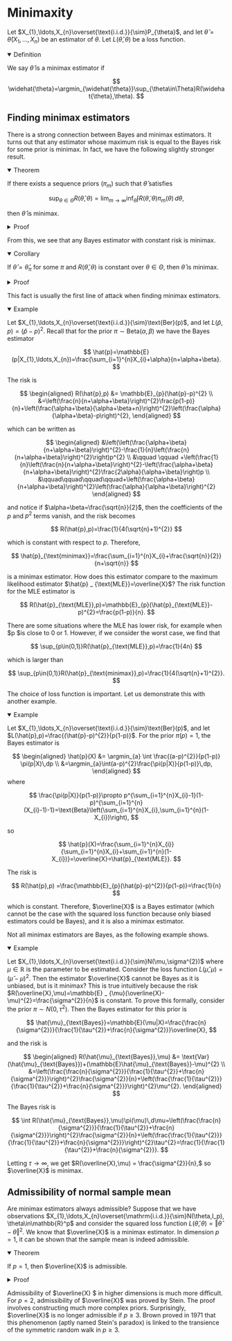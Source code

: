 
# Minimaxity

Let $X_{1},\ldots,X_{n}\overset{\text{i.i.d.}}{\sim}P_{\theta}$, and let $\widehat{\theta}=\widehat{\theta}(X_{1},\ldots,X_{n})$ be an estimator of $\theta$. Let $L(\widehat{\theta},\theta)$ be a loss function. 

<details open>
<summary>Definition</summary>

We say $\widehat\theta$ is a minimax estimator if 

$$
\widehat{\theta}=\argmin_{\widehat{\theta}}\sup_{\theta\in\Theta}R(\widehat{\theta},\theta).
$$

</details>

## Finding minimax estimators

There is a strong connection between Bayes and minimax estimators. It turns out that any estimator whose maximum risk is equal to the Bayes risk for some prior is minimax. In fact, we have the following slightly stronger result.

<details open>
<summary>Theorem</summary>

If there exists a sequence priors $(\pi_m)$ such that $\widehat{\theta}$ satisfies 

$$
\sup_{\theta\in\Theta}R(\widehat{\theta},\theta)=\lim_{m\to\infty} \inf_{\widetilde{\theta}}\int R(\widetilde{\theta},\theta)\pi_m(\theta)\,d\theta,
$$

then $\widehat{\theta}$ is minimax. 
</details>

<details>
<summary>Proof</summary>

For all $\widetilde{\theta}$, we have

$$
\sup_{\theta\in\Theta}R(\widetilde{\theta},\theta)\geq\int R(\widetilde{\theta},\theta)\pi_m(\theta)\,d\theta\geq\inf_{\widetilde{\theta}}\int R(\widetilde{\theta},\theta)\pi_m(\theta)\,d\theta.
$$

Taking the limit as $m \to \infty$ gives $\sup_{\theta\in\Theta}R(\widetilde{\theta},\theta) \geq \sup_{\theta\in\Theta}R(\widehat{\theta},\theta).$
</details>

From this, we see that any Bayes estimator with constant risk is minimax. 

<details open>
<summary>Corollary</summary>

If $\widehat{\theta}=\widehat{\theta}_{\pi}$ for some $\pi$ and $R(\widehat{\theta},\theta)$ is constant over $\theta\in\Theta$, then $\widehat{\theta}$ is minimax. 
</details>


<details>
<summary>Proof</summary>

Since $R(\widehat{\theta},\theta)$ is constant, we have

$$
\sup_{\theta\in\Theta}R(\widehat{\theta},\theta)=\int R(\widehat{\theta},\theta)\pi(\theta)\,d\theta=\inf_{\widetilde{\theta}}\int R(\widetilde{\theta},\theta)\pi(\theta)\,d\theta,
$$

so by the theorem we have that $\widehat{\theta}$ is minimax. 

</details>

This fact is usually the first line of attack when finding minimax estimators. 

<details open>
<summary>Example</summary>

Let $X_{1},\ldots,X_{n}\overset{\text{i.i.d.}}{\sim}\text{Ber}(p)$, and let $L(\hat{p},p)=(\hat{p}-p)^{2}$. Recall that for the prior $\pi\sim\text{Beta}(\alpha,\beta)$ we have the Bayes estimator

$$
\hat{p}=\mathbb{E}(p|X_{1},\ldots,X_{n})=\frac{\sum_{i=1}^{n}X_{i}+\alpha}{n+\alpha+\beta}.
$$

The risk is 

$$
\begin{aligned}
R(\hat{p},p) &= \mathbb{E}_{p}(\hat{p}-p)^{2} \\
&=\left(\frac{n}{n+\alpha+\beta}\right)^{2}\frac{p(1-p)}{n}+\left(\frac{\alpha+\beta}{\alpha+\beta+n}\right)^{2}\left(\frac{\alpha}{\alpha+\beta}-p\right)^{2},
\end{aligned}
$$

which can be written as 

$$
\begin{aligned}
&\left(\left(\frac{\alpha+\beta}{n+\alpha+\beta}\right)^{2}-\frac{1}{n}\left(\frac{n}{n+\alpha+\beta}\right)^{2}\right)p^{2} \\
&\qquad \qquad +\left(\frac{1}{n}\left(\frac{n}{n+\alpha+\beta}\right)^{2}-\left(\frac{\alpha+\beta}{n+\alpha+\beta}\right)^{2}\frac{2\alpha}{\alpha+\beta}\right)p \\
&\qquad\qquad\qquad\qquad+\left(\frac{\alpha+\beta}{n+\alpha+\beta}\right)^{2}\left(\frac{\alpha}{\alpha+\beta}\right)^{2}
\end{aligned}
$$

and notice if $\alpha=\beta=\frac{\sqrt{n}}{2}$, then the coefficients of the $p$ and $p^{2}$ terms vanish, and the risk becomes

$$
R(\hat{p},p)=\frac{1}{4(\sqrt{n}+1)^{2}}
$$

which is constant with respect to $p$. Therefore, 

$$
\hat{p}_{\text{minimax}}=\frac{\sum_{i=1}^{n}X_{i}+\frac{\sqrt{n}}{2}}{n+\sqrt{n}}
$$

is a minimax estimator. How does this estimator compare to the maximum likelihood estimator $\hat{p} _ {\text{MLE}}=\overline{X}$? The risk function for the MLE estimator is 

$$
R(\hat{p}_{\text{MLE}},p)=\mathbb{E}_{p}(\hat{p}_{\text{MLE}}-p)^{2}=\frac{p(1-p)}{n}.
$$

There are some situations where the MLE has lower risk, for example when $p $is close to 0 or 1. However, if we consider the worst case, we find that

$$
\sup_{p\in(0,1)}R(\hat{p}_{\text{MLE}},p)=\frac{1}{4n}
$$

which is larger than 

$$
\sup_{p\in(0,1)}R(\hat{p}_{\text{minimax}},p)=\frac{1}{4(\sqrt{n}+1)^{2}}.
$$ 
</details>


The choice of loss function is important. Let us demonstrate this with another example. 

<details open>
<summary>Example</summary>

Let $X_{1},\ldots,X_{n}\overset{\text{i.i.d.}}{\sim}\text{Ber}(p)$, and let $L(\hat{p},p)=\frac{(\hat{p}-p)^{2}}{p(1-p)}$. For the prior $\pi(p)=1$, the Bayes estimator is

$$
\begin{aligned}
\hat{p}(X) &= \argmin_{a} \int \frac{(a-p)^{2}}{p(1-p)} \pi(p|X)\,dp \\ 
	&=\argmin_{a}\int(a-p)^{2}\frac{\pi(p|X)}{p(1-p)}\,dp,
\end{aligned}
$$
where 

$$
\frac{\pi(p|X)}{p(1-p)}\propto p^{\sum_{i=1}^{n}X_{i}-1}(1-p)^{\sum_{i=1}^{n}(X_{i}-1)-1}=\text{Beta}\left(\sum_{i=1}^{n}X_{i},\sum_{i=1}^{n}(1-X_{i})\right),
$$

so

$$
\hat{p}(X)=\frac{\sum_{i=1}^{n}X_{i}}{\sum_{i=1}^{n}X_{i}+\sum_{i=1}^{n}(1-X_{i})}=\overline{X}=\hat{p}_{\text{MLE}}.
$$

The risk is 

$$
R(\hat{p},p) =\frac{\mathbb{E}_{p}(\hat{p}-p)^{2}}{p(1-p)}=\frac{1}{n}
$$

which is constant. Therefore, $\overline{X}$ is a Bayes estimator (which cannot be the case with the squared loss function because only biased estimators could be Bayes), and it is also a minimax estimator. 
</details>

Not all minimax estimators are Bayes, as the following example shows.

<details open>
<summary>Example</summary>

Let $X_{1},\ldots,X_{n}\overset{\text{i.i.d.}}{\sim}N(\mu,\sigma^{2})$ where $\mu\in\mathbb{R}$ is the parameter to be estimated. Consider the loss function $L(\hat{\mu},\mu)=(\hat{\mu}-\mu)^{2}$. Then the estimator $\overline{X}$ cannot be Bayes as it is unbiased, but is it minimax? This is true intuitively because the risk $R(\overline{X},\mu)=\mathbb{E} _ {\mu}(\overline{X}-\mu)^{2}=\frac{\sigma^{2}}{n}$ is constant. To prove this formally, consider the prior $\pi\sim N(0,\tau^{2})$. Then the Bayes estimator for this prior is

$$
\hat{\mu}_{\text{Bayes}}=\mathbb{E}(\mu|X)=\frac{\frac{n}{\sigma^{2}}}{\frac{1}{\tau^{2}}+\frac{n}{\sigma^{2}}}\overline{X},
$$

and the risk is

$$
\begin{aligned}
R(\hat{\mu}_{\text{Bayes}},\mu) &= \text{Var}(\hat{\mu}_{\text{Bayes}})+(\mathbb{E}\hat{\mu}_{\text{Bayes}}-\mu)^{2} \\ 
	&=\left(\frac{\frac{n}{\sigma^{2}}}{\frac{1}{\tau^{2}}+\frac{n}{\sigma^{2}}}\right)^{2}\frac{\sigma^{2}}{n}+\left(\frac{\frac{1}{\tau^{2}}}{\frac{1}{\tau^{2}}+\frac{n}{\sigma^{2}}}\right)^{2}\mu^{2}.
\end{aligned}
$$

The Bayes risk is

$$
\int R(\hat{\mu}_{\text{Bayes}},\mu)\pi(\mu)\,d\mu=\left(\frac{\frac{n}{\sigma^{2}}}{\frac{1}{\tau^{2}}+\frac{n}{\sigma^{2}}}\right)^{2}\frac{\sigma^{2}}{n}+\left(\frac{\frac{1}{\tau^{2}}}{\frac{1}{\tau^{2}}+\frac{n}{\sigma^{2}}}\right)^{2}\tau^{2}=\frac{1}{\frac{1}{\tau^{2}}+\frac{n}{\sigma^{2}}}.
$$

Letting $\tau\to\infty$, we get $R(\overline{X},\mu) = \frac{\sigma^{2}}{n},$ so $\overline{X}$ is minimax.
</details>

## Admissibility of normal sample mean

Are minimax estimators always admissible? Suppose that we have observations $X_{1},\ldots,X_{n}\overset{\mathrm{i.i.d.}}{\sim}N(\theta,I_p), \theta\in\mathbb{R}^p$ and consider the squared loss function $L(\hat{\theta},\theta)=\Vert \hat{\theta}-\theta\Vert^{2}.$ We know that $\overline{X}$ is a minimax estimator. In dimension $p = 1,$ it can be shown that the sample mean is indeed admissible.

<details open>
<summary>Theorem</summary>

If $p = 1,$ then $\overline{X}$ is admissible.
</details>

<details>
<summary>Proof</summary>

The proof is by contradiction. Suppose that $\hat{\theta}=\overline{X}$ is inadmissible, so that there exists $\tilde{\theta}$ such that $R(\tilde{\theta},\theta)\leq\frac{1}{n}$ for all $\theta\in\mathbb{R}$, and $R(\tilde{\theta},\theta_{0})<\frac{1}{n}$ for some $\theta_{0}\in\mathbb{R}$. Then there exists $\epsilon>0$ and $(a,b)\ni\theta_{0}$ such that $R(\tilde{\theta},\theta_{0})<\frac{1}{n}-\epsilon$. Consider $\pi_{m}=N(0,m)$. Then the Bayes risk is

$$
\int_{\mathbb{R}}R(\hat{\theta}_{\pi_{m}},\theta)\pi_{m}(\theta)\,d\theta=\frac{1}{n+\frac{1}{m}},
$$

and we have

$$
\frac{1}{n}-\int_{\mathbb{R}}R(\hat{\theta}_{\pi_{m}},\theta)\pi_{m}(\theta)\,d\theta=\frac{1}{n}\cdot\frac{\frac{1}{m}}{n+\frac{1}{m}}\asymp\frac{1}{m}.
$$

Then

$$
\begin{aligned}
\frac{1}{n}-\int_{\mathbb{R}}R(\tilde{\theta},\theta) \pi_{m} (\theta)\,d\theta	&= \int_{(a,b)}\left(\frac{1}{n}-R(\tilde{\theta},\theta)\right)\pi_{m}(\theta)\,d\theta \\ 
&\qquad \qquad +\int_{\mathbb{R}\backslash(a,b)}\left(\frac{1}{n}-R(\tilde{\theta},\theta)\right)\pi_{m}(\theta)\,d\theta \\
	&\geq\epsilon\int_{(a,b)}\pi_{m}(\theta)\,d\theta \\
	&=\epsilon \mathbb{P}\left(\frac{a}{\sqrt{m}} < N(0,1) < \frac{b}{\sqrt{m}}\right) \\
	&=\epsilon\int_{\frac{a}{\sqrt{m}}}^{\frac{b}{\sqrt{m}}}\frac{1}{\sqrt{2\pi}}e^{-x^{2}/2}\,dx \\
	&\asymp\frac{1}{\sqrt{m}}.
\end{aligned}
$$

So there exists $m$ sufficiently large such that

$$
\frac{1}{n}-\int_{\mathbb{R}}R(\hat{\theta}_{\pi_{m}},\theta)\pi(\theta)\,d\theta<\frac{1}{n}-\int_{\mathbb{R}}R(\tilde{\theta},\theta)\pi_{m}(\theta)\,d\theta,
$$

which is equivalent to 

$$
\int_{\mathbb{R}}R(\tilde{\theta},\theta)\pi(\theta)\,d\theta<\int_{\mathbb{R}}R(\hat{\theta}_{\pi_{m}},\theta)\pi_{m}(\theta)\,d\theta.
$$

This is a contradiction as $\hat{\theta} _ {\pi_{m}}$ achieves the smallest Bayes risk by definition. 

</details>


Admissibility of $\overline{X} $ in higher dimensions is much more difficult. For $p=2$, admissibility of $\overline{X}$ was proved by Stein. The proof involves constructing much more complex priors. Surprisingly, $\overline{X}$ is no longer admissible if $p \geq 3$. Brown proved in 1971 that this phenomenon (aptly named Stein's paradox) is linked to the transience of the symmetric random walk in $p \geq 3$. 
